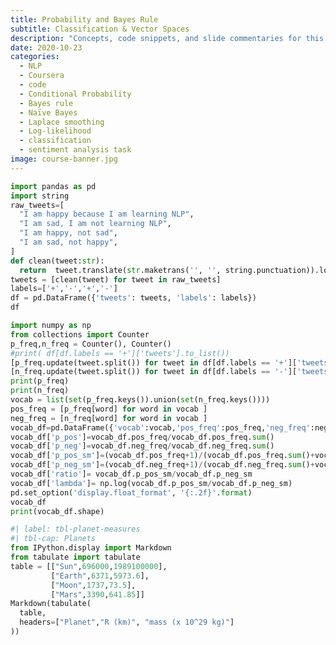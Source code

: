 ```yaml
---
title: Probability and Bayes Rule
subtitle: Classification & Vector Spaces
description: "Concepts, code snippets, and slide commentaries for this week's lesson of the  Course notes from the deeplearning.ai natural language programming specialization."
date: 2020-10-23
categories: 
  - NLP 
  - Coursera 
  - code
  - Conditional Probability
  - Bayes rule
  - Naïve Bayes
  - Laplace smoothing
  - Log-likelihood
  - classification 
  - sentiment analysis task
image: course-banner.jpg
---
```


```python
import pandas as pd
import string 
raw_tweets=[
  "I am happy because I am learning NLP",
  "I am sad, I am not learning NLP",
  "I am happy, not sad",
  "I am sad, not happy",
]
def clean(tweet:str):
  return  tweet.translate(str.maketrans('', '', string.punctuation)).lower()
tweets = [clean(tweet) for tweet in raw_tweets]
labels=['+','-','+','-']
df = pd.DataFrame({'tweets': tweets, 'labels': labels})
df
```


```python
import numpy as np
from collections import Counter
p_freq,n_freq = Counter(), Counter()
#print( df[df.labels == '+']['tweets'].to_list())
[p_freq.update(tweet.split()) for tweet in df[df.labels == '+']['tweets'].to_list()]
[n_freq.update(tweet.split()) for tweet in df[df.labels == '-']['tweets'].to_list()]
print(p_freq)
print(n_freq)
vocab = list(set(p_freq.keys()).union(set(n_freq.keys())))
pos_freq = [p_freq[word] for word in vocab ]
neg_freq = [n_freq[word] for word in vocab ]
vocab_df=pd.DataFrame({'vocab':vocab,'pos_freq':pos_freq,'neg_freq':neg_freq})
vocab_df['p_pos']=vocab_df.pos_freq/vocab_df.pos_freq.sum()
vocab_df['p_neg']=vocab_df.neg_freq/vocab_df.neg_freq.sum()
vocab_df['p_pos_sm']=(vocab_df.pos_freq+1)/(vocab_df.pos_freq.sum()+vocab_df.shape[1])
vocab_df['p_neg_sm']=(vocab_df.neg_freq+1)/(vocab_df.neg_freq.sum()+vocab_df.shape[1])
vocab_df['ratio']= vocab_df.p_pos_sm/vocab_df.p_neg_sm
vocab_df['lambda']= np.log(vocab_df.p_pos_sm/vocab_df.p_neg_sm)
pd.set_option('display.float_format', '{:.2f}'.format)
vocab_df
print(vocab_df.shape)
```


```python
#| label: tbl-planet-measures
#| tbl-cap: Planets
from IPython.display import Markdown
from tabulate import tabulate
table = [["Sun",696000,1989100000],
         ["Earth",6371,5973.6],
         ["Moon",1737,73.5],
         ["Mars",3390,641.85]]
Markdown(tabulate(
  table, 
  headers=["Planet","R (km)", "mass (x 10^29 kg)"]
))
```